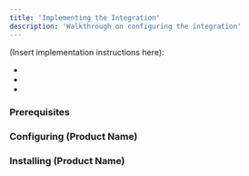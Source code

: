 ```yaml
---
title: 'Implementing the Integration'
description: 'Walkthrough on configuring the integration'
---
```


(Insert implementation instructions here):

- 
- 
- 

### Prerequisites

### Configuring (Product Name)

### Installing (Product Name)